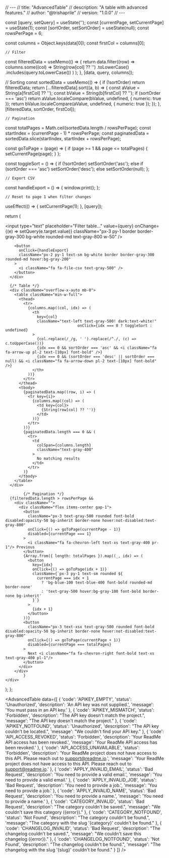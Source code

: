 // ---
// title: "AdvancedTable"
// description: "A table with advanced features."
// author: "@trishaprile"
// version: "1.0.0"
// ---


  const [query, setQuery] = useState('');
  const [currentPage, setCurrentPage] = useState(1);
	const [sortOrder, setSortOrder] = useState(null);
	const rowsPerPage = 6;

  const columns = Object.keys(data[0]);
	const firstCol = columns[0];
 
	// Filter
  const filteredData = useMemo(() => {
    return data.filter((row) =>
      columns.some((col) =>
        String(row[col] ?? '')
          .toLowerCase()
          .includes(query.toLowerCase())
      )
    );
  }, [data, query, columns]);
  
   // Sorting
  const sortedData = useMemo(() => {
    if (!sortOrder) return filteredData;
    return [...filteredData].sort((a, b) => {
      const aValue = String(a[firstCol] ?? '');
      const bValue = String(b[firstCol] ?? '');
      if (sortOrder === 'asc') return aValue.localeCompare(bValue, undefined, { numeric: true });
      return bValue.localeCompare(aValue, undefined, { numeric: true });
    });
  }, [filteredData, sortOrder, firstCol]);

	// Pagination
  const totalPages = Math.ceil(sortedData.length / rowsPerPage);
  const startIndex = (currentPage - 1) * rowsPerPage;
  const paginatedData = sortedData.slice(startIndex, startIndex + rowsPerPage);

  const goToPage = (page) => {
    if (page >= 1 && page <= totalPages) {
    	setCurrentPage(page);
  	}
  };
  
  const toggleSort = () => {
    if (!sortOrder) setSortOrder('asc');
    else if (sortOrder === 'asc') setSortOrder('desc');
    else setSortOrder(null);
  };

	// Export CSV
  const handleExport = () => {
    window.print();
  };
  
	// Reset to page 1 when filter changes
  useEffect(() => {
    setCurrentPage(1);
  }, [query]);

  return (
    <div className="space-y-2">
      <div className="flex justify-between items-center">
        <input
          type="text"
          placeholder="Filter table…"
          value={query}
          onChange={(e) => setQuery(e.target.value)}
          className="px-3 py-1 border border-gray-300 bg-white rounded-md text-gray-800 w-50"
        />

        <button
          onClick={handleExport}
          className="px-2 py-1 text-sm bg-white border border-gray-300 rounded-md hover:bg-gray-200"
        >
          <i className="fa fa-file-csv text-gray-500" />
        </button>
      </div>

      {/* Table */}
      <div className="overflow-x-auto mb-0">
        <table className="min-w-full">
          <thead>
            <tr>
              {columns.map((col, idx) => (
                <th
                  key={col}
                  className="text-left text-gray-500! dark:text-white!"
									onClick={idx === 0 ? toggleSort : undefined}
                >
                  {col.replace(/_/g, ' ').replace(/^./, (c) => c.toUpperCase())}
                  {idx === 0 && sortOrder === 'asc' && <i className="fa fa-arrow-up pl-2 text-[10px] font-bold" />}
                  {idx === 0 && (sortOrder === 'desc' || sortOrder === null) && <i className="fa fa-arrow-down pl-2 text-[10px] font-bold" />}
                </th>
              ))}
            </tr>
          </thead>
          <tbody>
            {paginatedData.map((row, i) => (
              <tr key={i}>
                {columns.map((col) => (
                  <td key={col}>
                    {String(row[col] ?? '')}
                  </td>
                ))}
              </tr>
            ))}
            {paginatedData.length === 0 && (
              <tr>
                <td
                  colSpan={columns.length}
                  className="text-gray-400"
                >
                  No matching results
                </td>
              </tr>
            )}
          </tbody>
        </table>
      </div>
      
			{/* Pagination */}
      {filteredData.length > rowsPerPage &&
        <div className="">
          <div className="flex items-center gap-1">
            <button
              className="px-3 text-gray-500 rounded font-bold disabled:opacity-50 bg-inherit border-none hover:not-disabled:text-gray-800"
              onClick={() => goToPage(currentPage - 1)}
              disabled={currentPage === 1}
            >
              <i className="fa fa-chevron-left text-xs text-gray-400 pr-1"/> Previous
            </button>
            {Array.from({ length: totalPages }).map((_, idx) => (
              <button
                key={idx}
                onClick={() => goToPage(idx + 1)}
                className={`px-3 py-1 text-sm rounded ${
                  currentPage === idx + 1
                    ? 'bg-blue-100 text-blue-400 font-bold rounded-md border-none'
                    : 'text-gray-500 hover:bg-gray-100 font-bold border-none bg-inherit'
                }`}
              >
                {idx + 1}
              </button>
            ))}
            <button
              className="px-3 text-xsx text-gray-500 rounded font-bold disabled:opacity-50 bg-inherit border-none hover:not-disabled:text-gray-800"
              onClick={() => goToPage(currentPage + 1)}
              disabled={currentPage === totalPages}
            >
              Next <i className="fa fa-chevron-right font-bold text-xs text-gray-400 pl-1"/>
            </button>
          </div>
        </div>
			}
    </div>
  );
};

<AdvancedTable
  data={[
    {
      'code': 'APIKEY_EMPTY',
      'status': 'Unauthorized',
      'description': 'An API key was not supplied.',
      'message': 'You must pass in an API key.'
    },
    {
      'code': 'APIKEY_MISMATCH',
      'status': 'Forbidden',
      'description': "The API key doesn't match the project.",
      'message': "The API key doesn't match the project."
    },
    {
      'code': 'APIKEY_NOTFOUND',
      'status': 'Unauthorized',
      'description': "The API key couldn't be located.",
      'message': "We couldn't find your API key."
    },
    {
      'code': 'API_ACCESS_REVOKED',
      'status': 'Forbidden',
      'description': 'Your ReadMe API access has been revoked.',
      'message': 'Your ReadMe API access has been revoked.'
    },
    {
      'code': 'API_ACCESS_UNAVAILABLE',
      'status': 'Forbidden',
      'description': 'Your ReadMe project does not have access to this API. Please reach out to support@readme.io.',
      'message': 'Your ReadMe project does not have access to this API. Please reach out to support@readme.io.'
    },
    {
      'code': 'APPLY_INVALID_EMAIL',
      'status': 'Bad Request',
      'description': 'You need to provide a valid email.',
      'message': 'You need to provide a valid email.'
    },
    {
      'code': 'APPLY_INVALID_JOB',
      'status': 'Bad Request',
      'description': 'You need to provide a job.',
      'message': 'You need to provide a job.'
    },
    {
      'code': 'APPLY_INVALID_NAME',
      'status': 'Bad Request',
      'description': 'You need to provide a name.',
      'message': 'You need to provide a name.'
    },
    {
      'code': 'CATEGORY_INVALID',
      'status': 'Bad Request',
      'description': "The category couldn't be saved.",
      'message': "We couldn't save this category ({error})."
    },
    {
      'code': 'CATEGORY_NOTFOUND',
      'status': 'Not Found',
      'description': "The category couldn't be found.",
      'message': "The category with the slug '{category}' couldn't be found."
    },
    {
      'code': 'CHANGELOG_INVALID',
      'status': 'Bad Request',
      'description': "The changelog couldn't be saved.",
      'message': "We couldn't save this changelog ({error})."
    },
    {
      'code': 'CHANGELOG_NOTFOUND',
      'status': 'Not Found',
      'description': "The changelog couldn't be found.",
      'message': "The changelog with the slug '{slug}' couldn't be found."
    }
  ]}
/>
